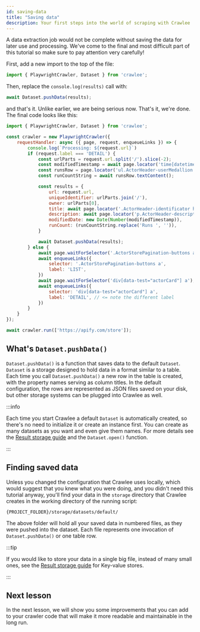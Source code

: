 ```yaml
---
id: saving-data
title: "Saving data"
description: Your first steps into the world of scraping with Crawlee
---
```



A data extraction job would not be complete without saving the data for later use and processing. We've come to the final and most difficult part of this tutorial so make sure to pay attention very carefully!

First, add a new import to the top of the file:

```ts
import { PlaywrightCrawler, Dataset } from 'crawlee';
```

Then, replace the `console.log(results)` call with:

```js
await Dataset.pushData(results);
```

and that's it. Unlike earlier, we are being serious now. That's it, we're done. The final code looks like this:

```js
import { PlaywrightCrawler, Dataset } from 'crawlee';

const crawler = new PlaywrightCrawler({
    requestHandler: async ({ page, request, enqueueLinks }) => {
        console.log(`Processing: ${request.url}`)
        if (request.label === 'DETAIL') {
            const urlParts = request.url.split('/').slice(-2);
            const modifiedTimestamp = await page.locator('time[datetime]').getAttribute('datetime');
            const runsRow = page.locator('ul.ActorHeader-userMedallion > li').filter({ hasText: 'Runs' });
            const runCountString = await runsRow.textContent();

            const results = {
                url: request.url,
                uniqueIdentifier: urlParts.join('/'),
                owner: urlParts[0],
                title: await page.locator('.ActorHeader-identificator h1').textContent(),
                description: await page.locator('p.ActorHeader-description').textContent(),
                modifiedDate: new Date(Number(modifiedTimestamp)),
                runCount: (runCountString.replace('Runs ', '')),
            }

            await Dataset.pushData(results);
        } else {
            await page.waitForSelector('.ActorStorePagination-buttons a');
            await enqueueLinks({
                selector: '.ActorStorePagination-buttons a',
                label: 'LIST',
            })
            await page.waitForSelector('div[data-test="actorCard"] a');
            await enqueueLinks({
                selector: 'div[data-test="actorCard"] a',
                label: 'DETAIL', // <= note the different label
            })
        }
    }
});

await crawler.run(['https://apify.com/store']);
```

## What's `Dataset.pushData()`

&#8203;<ApiLink to="core/class/Dataset#pushData">`Dataset.pushData()`</ApiLink> is a function that saves data to the default <ApiLink to="core/class/Dataset">`Dataset`</ApiLink>. `Dataset` is a storage designed to hold data in a format similar to a table. Each time you call `Dataset.pushData()` a new row in the table is created, with the property names serving as column titles. In the default configuration, the rows are represented as JSON files saved on your disk, but other storage systems can be plugged into Crawlee as well.

:::info

Each time you start Crawlee a default `Dataset` is automatically created, so there's no need to initialize it or create an instance first. You can create as many datasets as you want and even give them names. For more details see the [Result storage guide](../guides/result-storage#dataset) and the <ApiLink to="core/class/Dataset#open">`Dataset.open()`</ApiLink> function.

:::

## Finding saved data

Unless you changed the configuration that Crawlee uses locally, which would suggest that you knew what you were doing, and you didn't need this tutorial anyway, you'll find your data in the `storage` directory that Crawlee creates in the working directory of the running script:

```
{PROJECT_FOLDER}/storage/datasets/default/
```

The above folder will hold all your saved data in numbered files, as they were pushed into the dataset. Each file represents one invocation of `Dataset.pushData()` or one table row.

:::tip

If you would like to store your data in a single big file, instead of many small ones, see the [Result storage guide](../guides/result-storage#key-value-store) for Key-value stores.

:::

## Next lesson

In the next lesson, we will show you some improvements that you can add to your crawler code that will make it more readable and maintainable in the long run.

